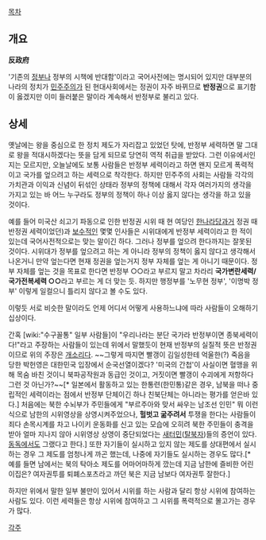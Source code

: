[[목차]]
== 개요 ==
'''反政府'''

'기존의 [[정부]]나 정부의 시책에 반대함'이라고 국어사전에는 명시되어 있지만 대부분의 나라의 정치가 [[민주주의]]가 된 현대사회에서는 정권이 자주 바뀌므로 '''반정권'''으로 표기함이 옳겠지만 이미 들러붙은 말이라 계속해서 반정부로 불리고 있다.

== 상세 ==
옛날에는 왕을 중심으로 한 정치 제도가 자리잡고 있었던 탓에, 반정부 세력하면 말 그대로 왕을 적대시하겠다는 뜻을 담게 되므로 당연히 역적 취급을 받았다. 그런 이유에서인지는 모르지만, 오늘날에도 보통 사람들은 반정부 세력이라고 하면 왠지 모르게 폭력적이고 국가를 엎으려고 하는 세력으로 착각한다. 하지만 민주주의 사회는 사람들 각각의 가치관과 이익과 신념이 뒤섞인 상태라 정부의 정책에 대해서 각자 여러가지의 생각을 가지고 있는 바 어느 누구라도 정부의 정책이 하나 이상 옳지 않다는 생각을 하고 있을 것이다.

예를 들어 미국산 쇠고기 파동으로 인한 반정권 시위 때 현 여당인 [[한나라당]]과거 정권 때 반정권 세력이었던)과 [[보수]]적인 몇몇 인사들은 시위대에게 반정부 세력이라고 한 적이 있는데 국어사전적으로는 맞는 말이긴 하다. 그러나 정부를 엎으려 한다까지는 잘못된 것이다. 시위대가 정부를 엎으려고 하는 게 아니라 정부의 정책이 옳지 않다고 생각해서 나온거니 만약 엎는다면 현재 정권을 엎는거지 정부 자체를 엎는 게 아니기 때문이다. 정부 자체를 엎는 것을 목표로 한다면 반정부 ○○라고 부르지 말고 차라리 '''국가변란세력/국가전복세력 ○○'''라고 부르는 게 더 맞는 듯. 하지만 행정부를 '노무현 정부', '이명박 정부' 이렇게 일컬으니 틀리지 않다고 볼 수도 있다.

이렇듯 서로 비슷한 말이라도 언제 어디서 어떻게 사용하느냐에 따라 사람들이 오해하기 십상이다. 

간혹 [wiki:"수구꼴통" 일부 사람들]이 "우리나라는 분단 국가라 반정부이면 종북세력이다!"라고 주장하는 사람들이 있는데 위에서 말했듯이 현재 반정부의 실질적 뜻은 반정권이므로 위의 주장은 [[개소리]]다. ~~그렇게 따지면 빨갱이 김일성한테 억울한(?) 죽음을 당한 박헌영은 대한민국 입장에서 순국선열이겠다? '미국의 간첩'이 사실이면 혈맹을 위해 목숨 바친 것이니 북파공작원과 동급인 것이고, 거짓이면 빨갱이 수괴에게 저항하다 그런 것 아닌가?~~[* 일본에서 활동하고 있는 한통련(한민통)같은 경우, 남북을 떠나 중립적인 세력이라는 점에서 반정부 단체이긴 하나 친북단체는 아니라는 평가를 얻은바 있다.] 처음에는 북한 수뇌부가 주민들에게 "부르주아와 맞서 싸우는 남조선 인민" 뭐 이런 식으로 남한의 시위영상을 상영시켜주었으나, '''헐벗고 굶주려서''' 투쟁을 한다는 사람들이 죄다 손목시계를 차고 나이키 운동화를 신고 있는 모습에 오히려 북한 주민들이 충격을 받아 얼마 지나지 않아 시위영상 상영이 중단되었다는 [[새터민]]([[탈북]]자)들의 증언이 있다. [[동독]]에서도 그랬다고 한다.] 또한 자기들이 실시하고 있지 않는 제도를 상대편에서 실시하는 경우 그 제도를 엄청나게 까곤 했는데, 나중에 자기들도 실시하는 경우도 많다.[* 예를 들면 남에서는 북의 탁아소 제도를 어마어마하게 깠는데 지금 남한에 즐비한 어린이집은? 여자권투를 퇴폐스포츠라고 까던 북은 지금 남보다 여자권투 잘한다.]

하지만 위에서 말한 일부 불만이 있어서 시위를 하는 사람과 달리 항상 시위에 참여하는 사람도 있다. 이런 세력들은 항상 시위에 참여하고 그 시위를 폭력적으로 몰고가는 경우가 많다.

[[각주]] 
